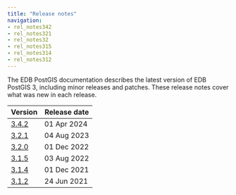 ```yaml
---
title: "Release notes"
navigation:
- rel_notes342
- rel_notes321
- rel_notes32
- rel_notes315
- rel_notes314
- rel_notes312
---
```

The EDB PostGIS documentation describes the latest version of EDB PostGIS 3, 
including minor releases and patches. These release notes 
cover what was new in each release. 

|         Version          | Release date |
| ------------------------ | ------------ |
| [3.4.2](rel_notes342)    | 01 Apr 2024 |
| [3.2.1](rel_notes321)    | 04 Aug 2023 |
| [3.2.0](rel_notes32)     | 01 Dec 2022 |
| [3.1.5](rel_notes315) | 03 Aug 2022|
| [3.1.4](rel_notes314) | 01 Dec 2021|
| [3.1.2](rel_notes312) | 24 Jun 2021 |





